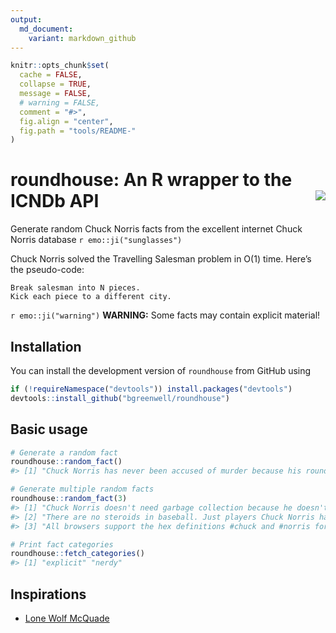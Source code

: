 ```yaml
---
output:
  md_document:
    variant: markdown_github
---
```


```r
knitr::opts_chunk$set(
  cache = FALSE,
  collapse = TRUE,
  message = FALSE, 
  # warning = FALSE,
  comment = "#>",
  fig.align = "center",
  fig.path = "tools/README-"
)
```

# roundhouse: An R wrapper to the ICNDb API <img src="tools/roundhouse-logo.png" align="right" />

Generate random Chuck Norris facts from the excellent internet Chuck Norris database `r emo::ji("sunglasses")`

Chuck Norris solved the Travelling Salesman problem in O(1) time. Here’s the pseudo-code:
```
Break salesman into N pieces.
Kick each piece to a different city.
```

`r emo::ji("warning")` **WARNING:** Some facts may contain explicit material!


## Installation

You can install the development version of `roundhouse` from GitHub using
```r
if (!requireNamespace("devtools")) install.packages("devtools")
devtools::install_github("bgreenwell/roundhouse")
```

## Basic usage

```r
# Generate a random fact
roundhouse::random_fact()
#> [1] "Chuck Norris has never been accused of murder because his roundhouse kicks are recognized as 'acts of God.'"

# Generate multiple random facts
roundhouse::random_fact(3)
#> [1] "Chuck Norris doesn't need garbage collection because he doesn't call .Dispose(), he calls .DropKick()."
#> [2] "There are no steroids in baseball. Just players Chuck Norris has breathed on."                         
#> [3] "All browsers support the hex definitions #chuck and #norris for the colors black and blue."

# Print fact categories
roundhouse::fetch_categories()
#> [1] "explicit" "nerdy"
```

## Inspirations

* [Lone Wolf McQuade](https://www.youtube.com/watch?v=pfLTbzU0FXo)
